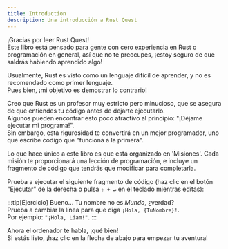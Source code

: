```yaml
---
title: Introduction
description: Una introducción a Rust Quest
---
```



¡Gracias por leer Rust Quest!  
Este libro está pensado para gente con cero experiencia en Rust o programación en general, así que no te preocupes, ¡estoy seguro de que saldrás habiendo aprendido algo!

Usualmente, Rust es visto como un lenguaje difícil de aprender, y no es recomendado como primer lenguaje.  
Pues bien, ¡mi objetivo es demostrar lo contrario!

Creo que Rust es un profesor muy estricto pero minucioso, que se asegura de que entiendes tu código antes de dejarte ejecutarlo.    
Algunos pueden encontrar esto poco atractivo al principio: "¡Déjame ejecutar mi programa!".  
Sin embargo, esta rigurosidad te convertirá en un mejor programador, uno que escribe código que "funciona a la primera".

Lo que hace único a este libro es que está organizado en 'Misiones'.
Cada misión te proporcionará una lección de programación, e incluye un fragmento de código que tendrás que modificar para completarla.

Prueba a ejecutar el siguiente fragmento de código (haz clic en el botón "Ejecutar" de la derecha o pulsa `⇧ + ↵` en el teclado mientras editas):

<QuestionCard>
  <CodeBlock client:only code={'println!("¡Hola, Mundo!")'} showLineNumbers={false} errorMsg={`Ups, ¡algo ha ido mal y el código no compila!\nSi has estropeado el código por error, haz clic en el botón "Reset" para devolverlo a su estado original.`} />
</QuestionCard>

:::tip[Ejercicio]
Bueno... Tu nombre no es _Mundo_, ¿verdad?  
Prueba a cambiar la línea para que diga `¡Hola, {TuNombre}!`.  
Por ejemplo: `"¡Hola, Liam!"`.
:::

Ahora el ordenador te habla, ¡qué bien!  
Si estás listo, ¡haz clic en la flecha de abajo para empezar tu aventura!
